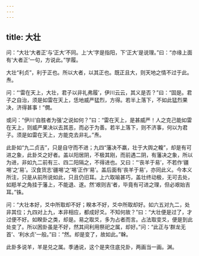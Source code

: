 ```yaml
---
---
---
```

title: 大壮
---







问：“大壮‘大者正’与‘正大’不同。上‘大’字是指阳，下‘正大’是说理。”曰：“亦缘上面有‘大者正’一句，方说此。”学履。

大壮“利贞”，利于正也。所以大者，以其正也。既正且大，则天地之情不过于此。焘。

问：“‘雷在天上，大壮，君子以非礼弗履’，伊川云云，其义是否？”曰：“固是。君子之自治，须是如雷在天上，恁地威严猛烈，方得。若半上落下，不如此猛烈果决，济得甚事！”僩。

或问：“伊川‘自胜者为强’之说如何？”曰：“雷在天上，是甚威严！人之克己能如雷在天上，则威严果决以去其恶，而必于为善。若半上落下，则不济事，何以为君子。须是如雷在天上，方能克去非礼。”焘。

此卦如“九二贞吉”，只是自守而不进；九四“藩决不羸，壮于大舆之輹”，却是有可进之象，此卦爻之好者。盖以阳居阴，不极其刚，而前遇二阴，有藩决之象，所以为进，非如九二前有三、四二阳隔之，不得进也。又曰：“‘丧羊于易’，不若作‘疆埸’之‘易’。汉食货志‘疆埸’之‘埸’正作‘易’。盖后面有‘丧羊于易’，亦同此义。今本义所注，只是从前所说如此，只且仍旧耳。上六取喻甚巧，盖壮终动极，无可去处，如羝羊之角挂于藩上，不能退、遂。然‘艰则吉’者，毕竟有可进之理，但必艰始吉耳。”铢。

问：“大壮本好，爻中所取却不好；睽本不好，爻中所取却好。如六五对九二，处非其位；九四对上九，本非相应，都成好爻。不知何故？”曰：“大壮便是过了，才过便不好。如睽卦之类，却是。易之取爻，多为占者而言。占法取变爻，便是到此处变了。所以困卦虽是不好，然其间利用祭祀之属，却好。”问：“此正与‘群龙无首’、‘利水贞’一般。”曰：“然。却是变了，故如此。”榦。

此卦多说羊，羊是兑之属。季通说，这个是夹住底兑卦，两画当一画。渊。